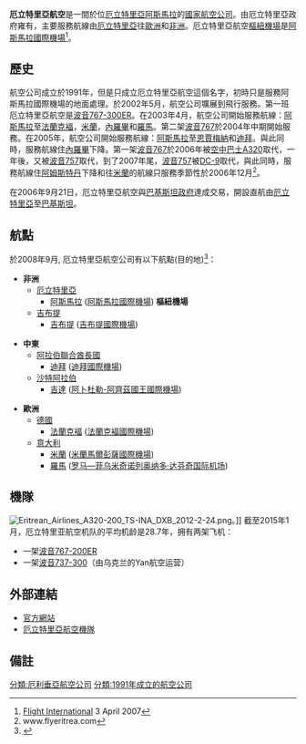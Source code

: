 {{Infobox Airline
|airline=厄立特里亞航空<br>Eritrean Airlines
|IATA=B8
|ICAO=ERT
|callsign=ERITREAN
|founded=1991年(只是名稱)
|hubs=[[阿斯馬拉國際機場|阿斯馬拉國際機場]]
|fleet_size=3
|destinations=7
|headquarters=[[厄立特里亞|厄立特里亞]][[阿斯馬拉|阿斯馬拉]]
|key_people=	Kibrom Dafla ([[CEO|CEO]])
|website=https://www.eritrean.aero/
|}}
'''厄立特里亞航空'''是一間於位[[厄立特里亞|厄立特里亞]][[阿斯馬拉|阿斯馬拉]]的[[國家航空公司|國家航空公司]]。由厄立特里亞政府雍有，主要服務航線由[[厄立特里亞|厄立特里亞]]往[[歐洲|歐洲]]和[[非洲|非洲]]。厄立特里亞航空[[樞紐機場|樞紐機場]]是[[阿斯馬拉國際機場|阿斯馬拉國際機場]]<ref>[[Flight_International|Flight International]] 3 April 2007</ref>。

== 歷史 ==
航空公司成立於1991年，但是只成立厄立特里亞航空這個名字，初時只是服務阿斯馬拉國際機場的地面處理。於2002年5月，航空公司壙展到飛行服務。第一班厄立特里亞航空是[[波音767|波音767-300ER]]。在2003年4月，航空公司開始服務航線：[[阿斯馬拉|阿斯馬拉]]至[[法蘭克褔|法蘭克褔]]，[[米蘭|米蘭]]，[[內羅畢|內羅畢]]和[[羅馬|羅馬]]。第二架[[波音767|波音767]]於2004年中期開始服務。在2005年，航空公司開始服務航線：[[阿斯馬拉|阿斯馬拉]]至[[恩賈梅納|恩賈梅納]]和[[迪拜|迪拜]]。與此同時，服務航線住[[內羅畢|內羅畢]]下降。第一架[[波音767|波音767]]於2006年被[[空中巴士A320|空中巴士A320]]取代，一年後，又被[[波音757|波音757]]取代，到了2007年尾，[[波音757|波音757]]被[[道格拉斯DC-9|DC-9]]取代，與此同時，服務航線住[[阿姆斯特丹|阿姆斯特丹]]下降和往[[米蘭|米蘭]]的航線只服務季節性於2006年12月<ref name="flyeritrea.com">www.flyeritrea.com</ref>。

在2006年9月21日，厄立特里亞航空與[[巴基斯坦政府|巴基斯坦政府]]達成交易，開設直航由[[厄立特里亞|厄立特里亞]]至[[巴基斯坦|巴基斯坦]]。
== 航點 ==
於2008年9月, 厄立特里亞航空公司有以下航點(目的地)<Ref>
{{Cite web |url=http://www.flyeritrea.com/getflightsch.php |title=厄立特里亞航空公司目的地 |access-date=2009-03-08 |archive-url=https://web.archive.org/web/20090520094457/http://www.flyeritrea.com/getflightsch.php |archive-date=2009-05-20 |dead-url=yes }}
</ref>：

*'''非洲''' 
**[[厄立特里亞|厄立特里亞]]
***[[阿斯馬拉|阿斯馬拉]] ([[阿斯馬拉國際機場|阿斯馬拉國際機場]]) '''樞紐機場''' 
**[[吉布提|吉布提]]
***[[吉布提_(城市)|吉布提]] ([[吉布提國際機場|吉布提國際機場]])

*'''中東''' 
**[[阿拉伯聯合酋長國|阿拉伯聯合酋長國]]
***[[迪拜|迪拜]] ([[迪拜國際機場|迪拜國際機場]]) 
**[[沙特阿拉伯|沙特阿拉伯]]
***[[吉達|吉達]] ([[阿卜杜勒-阿齊茲國王國際機場|阿卜杜勒-阿齊茲國王國際機場]])

*'''歐洲''' 
** [[德國|德國]]
***[[法蘭克褔|法蘭克褔]] ([[法蘭克褔國際機場|法蘭克褔國際機場]]) 
** [[意大利|意大利]]
***[[米蘭|米蘭]] ([[米蘭馬爾彭薩國際機場|米蘭馬爾彭薩國際機場]])
***[[羅馬|羅馬]] ([[罗马—菲乌米奇诺列奥纳多·达芬奇国际机场|罗马—菲乌米奇诺列奥纳多·达芬奇国际机场]])

== 機隊 ==
[[File:Eritrean_Airlines_A320-200_TS-INA_DXB_2012-2-24.png|thumb]]。]]
截至2015年1月，厄立特里亚航空机队的平均机龄是28.7年，拥有两架飞机：
*一架[[波音767#767-200ER|波音767-200ER]]
*一架[[波音737|波音737-300]]（由乌克兰的Yan航空运营）

== 外部連結==
*[https://web.archive.org/web/20070113192748/http://www.flyeritrea.com/ 官方網站{{en}}]
*[http://www.ch-aviation.ch/aircraft.php?search=set&airline=B8&al_op=1 厄立特里亞航空機隊{{en}}]{{Dead link|date=2020年1月 |bot=InternetArchiveBot |fix-attempted=yes }}
== 備註 ==
<references/>

[[分類:厄利垂亞航空公司|分類:厄利垂亞航空公司]]
[[分類:1991年成立的航空公司|分類:1991年成立的航空公司]]
